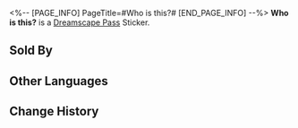 <%-- [PAGE_INFO]
PageTitle=#Who is this?#
[END_PAGE_INFO] --%>
{{Stub|Location information}}
{{Item Infobox
|id          = 223080
|image       = Dreamscape Pass Sticker Text.png
|type        = Dreamscape Pass Sticker
|type2       = Dreamchaser Stickers
|invCategory = 
|rarity      = 4
|effect      = 
|description = Digital stickers that can be used to decorate the pages of the Dreamtour Handbook. They come in many different styles.
|source1     = [[Find Quinn in Oti Mall and restore her missing emotions]]
}}
{{Description|Without the hints provided by the system, you can't recall this person's name at all.}}
'''Who is this?''' is a [[Dreamscape Pass]] Sticker.

==Sold By==
{{Shop Availability}}

==Other Languages==
{{Other Languages
|en   = Who is this?
|zhs  = 你哪位？
|zht  = 你哪位？
|ja   = どちら様？
|ko   = 누구세요?
|es   = ¿Quién eres?
|fr   = Qui est-ce&nbsp;?
|ru   = Кто ты?
|th   = ใครเนี่ย?
|vi   = Bạn Là Ai?
|de   = Wer bist du noch mal?
|id   = Kamu Siapa?
|pt   = Quem é?
}}

==Change History==
{{Change History|2.0}}